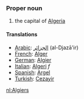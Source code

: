===Proper noun===

#the capital of [[Algeria]]

====Translations====
*[[Arabic]]: [[الجزائر]] (al-Djazā'ir)
*[[French]]: [[Alger]]
*[[German]]: [[Algier]]
*[[Italian]]: [[Algeri]] ''f''
*[[Spanish]]: [[Argel]]
*[[Turkish]]: [[Cezayir]]

[[nl:Algiers]]